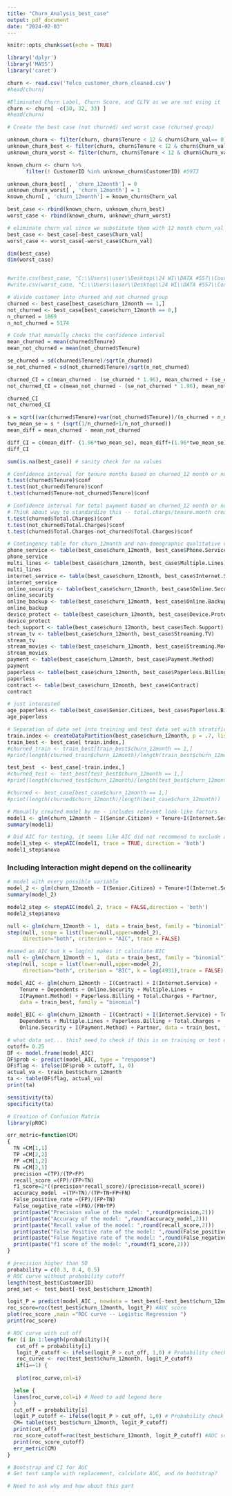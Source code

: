```yaml
---
title: "Churn_Analysis_best_case"
output: pdf_document
date: "2024-02-03"
---
```


```r
knitr::opts_chunk$set(echo = TRUE)
```

```R
library('dplyr')
library('MASS')
library('caret')
```

```r
churn <- read.csv('Telco_customer_churn_cleaned.csv')
#head(churn)

#Eliminated Churn Label, Churn Score, and CLTV as we are not using it 
churn <- churn[ -c(30, 32, 33) ]
#head(churn)
```

```r
# Create the best case (not churned) and worst case (churned group)

unknown_churn <- filter(churn, churn$Tenure < 12 & churn$Churn_val== 0) #1070
unknown_churn_best <- filter(churn, churn$Tenure < 12 & churn$Churn_val== 0) #1070
unknown_churn_worst <- filter(churn, churn$Tenure < 12 & churn$Churn_val== 0) #1070

known_churn <- churn %>%
      filter(! CustomerID %in% unknown_churn$CustomerID) #5973

unknown_churn_best[ , 'churn_12month'] = 0
unknown_churn_worst[ , 'churn_12month'] = 1
known_churn[ , 'churn_12month'] = known_churn$Churn_val

best_case <- rbind(known_churn, unknown_churn_best)
worst_case <- rbind(known_churn, unknown_churn_worst)

# eliminate churn_val since we substitute them with 12 month churn_val using two cases
best_case <- best_case[-best_case$Churn_val]
worst_case <- worst_case[-worst_case$Churn_val]

dim(best_case)
dim(worst_case)


#write.csv(best_case, "C:\\Users\\user\\Desktop\\24 WI\\DATA #557\\Course_Proj\\best_case.csv", row.names=FALSE)
#write.csv(worst_case, "C:\\Users\\user\\Desktop\\24 WI\\DATA #557\\Course_Proj\\worst_case.csv", row.names=FALSE)
```

```r
# divide customer into churned and not churned group
churned <- best_case[best_case$churn_12month == 1,]
not_churned <- best_case[best_case$churn_12month == 0,]
n_churned = 1869
n_not_churned = 5174
```

```r
# Code that manually checks the confidence interval
mean_churned = mean(churned$Tenure)
mean_not_churned = mean(not_churned$Tenure)

se_churned = sd(churned$Tenure)/sqrt(n_churned)
se_not_churned = sd(not_churned$Tenure)/sqrt(n_not_churned)

churned_CI = c(mean_churned - (se_churned * 1.96), mean_churned + (se_churned * 1.96))
not_churned_CI = c(mean_not_churned - (se_not_churned * 1.96), mean_not_churned + (se_not_churned * 1.96))

churned_CI
not_churned_CI

s = sqrt((var(churned$Tenure)+var(not_churned$Tenure))/(n_churned + n_not_churned -2))
two_mean_se = s * (sqrt(1/n_churned+1/n_not_churned))
mean_diff = mean_churned - mean_not_churned

diff_CI = c(mean_diff- (1.96*two_mean_se), mean_diff+(1.96*two_mean_se))
diff_CI
```

```r
sum(is.na(best_case)) # sanity check for na values
```

```r
# Confidence interval for tenure months based on churned_12 month or not 
t.test(churned$Tenure)$conf
t.test(not_churned$Tenure)$conf
t.test(churned$Tenure-not_churned$Tenure)$conf
```

```r
# Confidence interval for total payment based on churned_12 month or not
# Think about way to standardize this -- total.chargs/tenure.month creats 11 null values
t.test(churned$Total.Charges)$conf
t.test(not_churned$Total.Charges)$conf
t.test(churned$Total.Charges-not_churned$Total.Charges)$conf
```

```r
# Contingency table for churn_12month and non-demographic qualitative variables
phone_service <- table(best_case$churn_12month, best_case$Phone.Service)
phone_service
multi_lines <- table(best_case$churn_12month, best_case$Multiple.Lines)
multi_lines
internet_service <- table(best_case$churn_12month, best_case$Internet.Service)
internet_service
online_security <- table(best_case$churn_12month, best_case$Online.Security)
online_security
online_backup <- table(best_case$churn_12month, best_case$Online.Backup)
online_backup
device_protect <- table(best_case$churn_12month, best_case$Device.Protection)
device_protect
tech_support <- table(best_case$churn_12month, best_case$Tech.Support)
stream_tv <- table(best_case$churn_12month, best_case$Streaming.TV)
stream_tv
stream_movies <- table(best_case$churn_12month, best_case$Streaming.Movies)
stream_movies
payment <- table(best_case$churn_12month, best_case$Payment.Method)
payment
paperless <- table(best_case$churn_12month, best_case$Paperless.Billing)
paperless
contract <- table(best_case$churn_12month, best_case$Contract)
contract

# just interested
age_paperless <- table(best_case$Senior.Citizen, best_case$Paperless.Billing)
age_paperless
```

```r
# Separation of data set into training and test data set with stratification using churn_12 month (Response variable) with proportion checking
train.index <- createDataPartition(best_case$churn_12month, p = .7, list = FALSE)
train_best <- best_case[ train.index,]
#churned_train <- train_best[train_best$churn_12month == 1,]
#print(length(churned_train$churn_12month)/length(train_best$churn_12month))

test_best  <- best_case[-train.index,]
#churned_test <- test_best[test_best$churn_12month == 1,]
#print(length(churned_test$churn_12month)/length(test_best$churn_12month))

#churned <- best_case[best_case$churn_12month == 1,]
#print(length(churned$churn_12month)/length(best_case$churn_12month))
```


```r
# Manually created model by me - includes relevent look-like factors
model1 <- glm(churn_12month ~ I(Senior.Citizen) + Tenure+I(Internet.Service)+I(Contract) + Total.Charges + I(Payment.Method), data = train_best, family = "binomial")
summary(model1)
```

```r
# Did AIC for testing, it seems like AIC did not recommend to exclude any of factors
model1_step <- stepAIC(model1, trace = TRUE, direction = 'both')
model1_step$anova
```

### Including Interaction might depend on the collinearity 
```r
# model with every possible variable
model_2 <- glm(churn_12month ~ I(Senior.Citizen) + Tenure+I(Internet.Service)+I(Contract) + Total.Charges + I(Payment.Method) + Gender + Partner + Dependents + Phone.Service + Multiple.Lines + Internet.Service + Online.Security + Online.Backup + Contract + Paperless.Billing, data = train_best, family = "binomial")
summary(model_2)
```

```r
model2_step <- stepAIC(model_2, trace = FALSE,direction = 'both')
model2_step$anova
```



```R
null <- glm(churn_12month ~ 1,  data = train_best, family = "binomial")
step(null, scope = list(lower=null,upper=model_2),
     direction="both", criterion = "AIC", trace = FALSE)
```
```r
#named as AIC but k = log(n) makes it calculate BIC 
null <- glm(churn_12month ~ 1,  data = train_best, family = "binomial")
step(null, scope = list(lower=null,upper=model_2),
     direction="both", criterion = "BIC", k = log(4931),trace = FALSE)

```
```r
model_AIC <- glm(churn_12month ~ I(Contract) + I(Internet.Service) + 
    Tenure + Dependents + Online.Security + Multiple.Lines + 
    I(Payment.Method) + Paperless.Billing + Total.Charges + Partner, 
    data = train_best, family = "binomial")

model_BIC <- glm(churn_12month ~ I(Contract) + I(Internet.Service) + Tenure + 
    Dependents + Multiple.Lines + Paperless.Billing + Total.Charges + 
    Online.Security + I(Payment.Method) + Partner, data = train_best, family = "binomial")

```

```r
# what data set... this? need to check if this is on training or test data set 
cutoff= 0.25
DF <- model.frame(model_AIC)
DF$prob <- predict(model_AIC, type = "response")
DF$flag <- ifelse(DF$prob > cutoff, 1, 0)
actual_va <- train_best$churn_12month
ta <- table(DF$flag, actual_va)
print(ta)

sensitivity(ta)
specificity(ta)
```

```R
# Creation of Confusion Matrix
library(pROC)

err_metric=function(CM)
{
  TN =CM[1,1]
  TP =CM[2,2]
  FP =CM[1,2]
  FN =CM[2,1]
  precision =(TP)/(TP+FP)
  recall_score =(FP)/(FP+TN)
  f1_score=2*((precision*recall_score)/(precision+recall_score))
  accuracy_model  =(TP+TN)/(TP+TN+FP+FN)
  False_positive_rate =(FP)/(FP+TN)
  False_negative_rate =(FN)/(FN+TP)
  print(paste("Precision value of the model: ",round(precision,2)))
  print(paste("Accuracy of the model: ",round(accuracy_model,2)))
  print(paste("Recall value of the model: ",round(recall_score,2)))
  print(paste("False Positive rate of the model: ",round(False_positive_rate,2)))
  print(paste("False Negative rate of the model: ",round(False_negative_rate,2)))
  print(paste("f1 score of the model: ",round(f1_score,2)))
}
```

```r
# precision higher than 50
probability = c(0.3, 0.4, 0.5)
# ROC curve without probability cutoff
length(test_best$CustomerID)
pred_set <- test_best[-test_best$churn_12month]

logit_P = predict(model_AIC , newdata = test_best[-test_best$churn_12month] ,type = 'response' )
roc_score=roc(test_best$churn_12month, logit_P) #AUC score
plot(roc_score ,main ="ROC curve -- Logistic Regression ")
print(roc_score)
```
```r
# ROC curve with cut off
for (i in 1:length(probability)){
   cut_off = probability[i]
   logit_P_cutoff <- ifelse(logit_P > cut_off, 1,0) # Probability check
   roc_curve <- roc(test_best$churn_12month, logit_P_cutoff)
   if(i==1) {    
 
   plot(roc_curve,col=i)   

  }else {
  lines(roc_curve,col=i) # Need to add legend here
  }    
  cut_off = probability[i]
  logit_P_cutoff <- ifelse(logit_P > cut_off, 1,0) # Probability check
  CM= table(test_best$churn_12month, logit_P_cutoff)
  print(cut_off)
  roc_score_cutoff=roc(test_best$churn_12month, logit_P_cutoff) #AUC score
  print(roc_score_cutoff)
  err_metric(CM)
}
```

```r
# Bootstrap and CI for AUC
# Get test sample with replacement, calculate AUC, and do bootstrap?

# Need to ask why and how about this part
```
